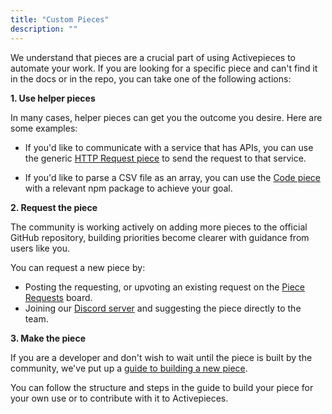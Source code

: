 ```yaml
---
title: "Custom Pieces"
description: ""
---
```


We understand that pieces are a crucial part of using Activepieces to automate your work. If you are looking for a specific piece and can't find it in the docs or in the repo, you can take one of the following actions:

**1. Use helper pieces**

In many cases, helper pieces can get you the outcome you desire. Here are some examples:

- If you'd like to communicate with a service that has APIs, you can use the generic [HTTP Request piece](./helpers/http-request) to send the request to that service.

- If you'd like to parse a CSV file as an array, you can use the [Code piece](./helpers/code) with a relevant npm package to achieve your goal.

**2. Request the piece**

The community is working actively on adding more pieces to the official GitHub repository, building priorities become clearer with guidance from users like you.

You can request a new piece by:
- Posting the requesting, or upvoting an existing request on the [Piece Requests](https://github.com/activepieces/activepieces/discussions/categories/piece-requests) board.
- Joining our [Discord server](https://discord.gg/2jUXBKDdP8) and suggesting the piece directly to the team.

**3. Make the piece**

If you are a developer and don't wish to wait until the piece is built by the community, we've put up a [guide to building a new piece](/building-pieces/overview).

You can follow the structure and steps in the guide to build your piece for your own use or to contribute with it to Activepieces.
